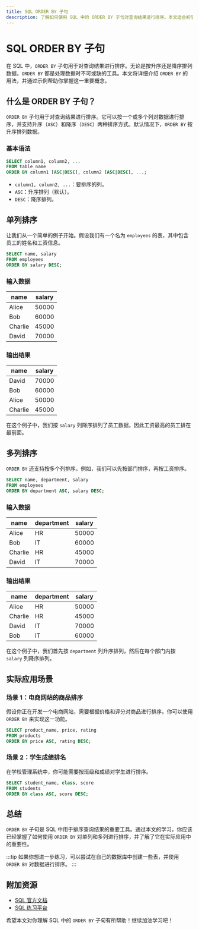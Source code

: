 ```yaml
---
title: SQL ORDER BY 子句
description: 了解如何使用 SQL 中的 ORDER BY 子句对查询结果进行排序。本文适合初学者，包含代码示例、实际案例和总结。
---
```


# SQL ORDER BY 子句

在 SQL 中，`ORDER BY` 子句用于对查询结果进行排序。无论是按升序还是降序排列数据，`ORDER BY` 都是处理数据时不可或缺的工具。本文将详细介绍 `ORDER BY` 的用法，并通过示例帮助你掌握这一重要概念。

## 什么是 ORDER BY 子句？

`ORDER BY` 子句用于对查询结果进行排序。它可以按一个或多个列对数据进行排序，并支持升序（`ASC`）和降序（`DESC`）两种排序方式。默认情况下，`ORDER BY` 按升序排列数据。

### 基本语法

```sql
SELECT column1, column2, ...
FROM table_name
ORDER BY column1 [ASC|DESC], column2 [ASC|DESC], ...;
```

- `column1, column2, ...`：要排序的列。
- `ASC`：升序排列（默认）。
- `DESC`：降序排列。

## 单列排序

让我们从一个简单的例子开始。假设我们有一个名为 `employees` 的表，其中包含员工的姓名和工资信息。

```sql
SELECT name, salary
FROM employees
ORDER BY salary DESC;
```

### 输入数据

| name     | salary |
|----------|--------|
| Alice    | 50000  |
| Bob      | 60000  |
| Charlie  | 45000  |
| David    | 70000  |

### 输出结果

| name     | salary |
|----------|--------|
| David    | 70000  |
| Bob      | 60000  |
| Alice    | 50000  |
| Charlie  | 45000  |

在这个例子中，我们按 `salary` 列降序排列了员工数据，因此工资最高的员工排在最前面。

## 多列排序

`ORDER BY` 还支持按多个列排序。例如，我们可以先按部门排序，再按工资排序。

```sql
SELECT name, department, salary
FROM employees
ORDER BY department ASC, salary DESC;
```

### 输入数据

| name     | department | salary |
|----------|------------|--------|
| Alice    | HR         | 50000  |
| Bob      | IT         | 60000  |
| Charlie  | HR         | 45000  |
| David    | IT         | 70000  |

### 输出结果

| name     | department | salary |
|----------|------------|--------|
| Alice    | HR         | 50000  |
| Charlie  | HR         | 45000  |
| David    | IT         | 70000  |
| Bob      | IT         | 60000  |

在这个例子中，我们首先按 `department` 列升序排列，然后在每个部门内按 `salary` 列降序排列。

## 实际应用场景

### 场景 1：电商网站的商品排序

假设你正在开发一个电商网站，需要根据价格和评分对商品进行排序。你可以使用 `ORDER BY` 来实现这一功能。

```sql
SELECT product_name, price, rating
FROM products
ORDER BY price ASC, rating DESC;
```

### 场景 2：学生成绩排名

在学校管理系统中，你可能需要按班级和成绩对学生进行排序。

```sql
SELECT student_name, class, score
FROM students
ORDER BY class ASC, score DESC;
```

## 总结

`ORDER BY` 子句是 SQL 中用于排序查询结果的重要工具。通过本文的学习，你应该已经掌握了如何使用 `ORDER BY` 对单列和多列进行排序，并了解了它在实际应用中的重要性。

:::tip
如果你想进一步练习，可以尝试在自己的数据库中创建一些表，并使用 `ORDER BY` 对数据进行排序。
:::

## 附加资源

- [SQL 官方文档](https://www.sql.org/)
- [SQL 练习平台](https://www.sql-exercises.com/)

希望本文对你理解 SQL 中的 `ORDER BY` 子句有所帮助！继续加油学习吧！